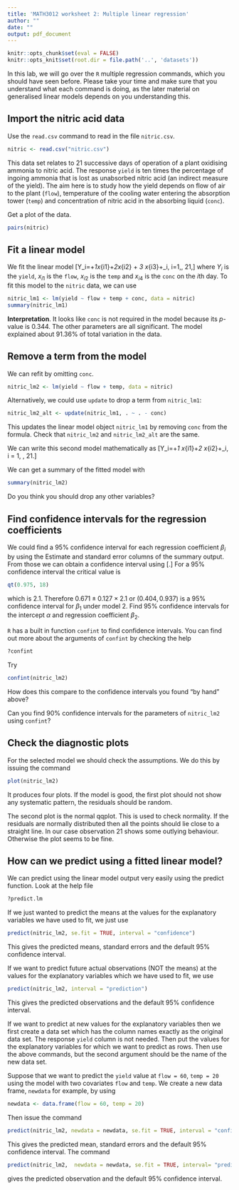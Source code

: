 ```yaml
---
title: 'MATH3012 worksheet 2: Multiple linear regression'
author: ""
date: ""
output: pdf_document
---
```


```r
knitr::opts_chunk$set(eval = FALSE)
knitr::opts_knit$set(root.dir = file.path('..', 'datasets'))
```

In this lab, we will go over the `R` multiple regression commands, 
which you should have seen before. Please take your time and make 
sure that you understand what each command is doing, as the later 
material on generalised linear models depends on you understanding this.

## Import the nitric acid data

Use the `read.csv` command to read in the file `nitric.csv`.
```r
nitric <- read.csv("nitric.csv")
```
This data set relates to 21 successive days of operation of a plant
oxidising ammonia to nitric acid. The response `yield` is ten times 
the percentage of ingoing ammonia that is lost as unabsorbed nitric 
acid (an indirect measure of the yield). The aim here is to study how 
the yield depends on flow of air to the plant (`flow`), temperature of 
the cooling water entering the absorption tower (`temp`) and concentration
of nitric acid in the absorbing liquid (`conc`).

Get a plot of the data. 
```r
pairs(nitric)
```


## Fit a linear model

We fit the linear model
\[Y_i=\alpha+\beta_1x_{i1}+\beta_2x_{i2} + \beta_3 x_{i3}+\epsilon_i, \quad i=1,\ldots, 21,\]
where $Y_i$ is the `yield`, $x_{i1}$ is the `flow`, $x_{i2}$ is the `temp` and $x_{i4}$
is the `conc` on the $i$th day.
To fit this model to the `nitric` data, we can use
```r
nitric_lm1 <- lm(yield ~ flow + temp + conc, data = nitric)
summary(nitric_lm1)
```
**Interpretation**. It looks like `conc` is not
required in the model because its $p$-value is 0.344. The other parameters
are all significant.
The model explained about 91.36\% of total variation in the data.

## Remove a term from the model

We can refit by omitting `conc`. 
```r
nitric_lm2 <- lm(yield ~ flow + temp, data = nitric)
```

Alternatively, we could use `update` to drop a term from `nitric_lm1`:
```r
nitric_lm2_alt <- update(nitric_lm1, . ~ . - conc)
```
This updates the linear model object `nitric_lm1` by removing
`conc` from the formula. Check that `nitric_lm2` and 
`nitric_lm2_alt` are the same.

We can write this second model mathematically as
\[Y_i=\alpha+\beta_1 x_{i1}+\beta_2 x_{i2}+\epsilon_i, \quad i = 1, \ldots, 21.\]

We can get a summary of the fitted model with
```r
summary(nitric_lm2)
```
Do you think you should drop any other variables?

## Find confidence intervals for the regression coefficients

We could find a $95\%$ confidence interval for each regression coefficient $\beta_i$ by
using the Estimate and standard error columns of the
summary output. From those we can obtain a confidence interval using
\[\text{Estimate $\pm$ Std. Error $\times$ critical value}.\]
For a 95\% confidence interval the critical value is 
```r
qt(0.975, 18)
```
which is $2.1$. Therefore $0.671 \pm 0.127 \times 2.1$ or
$(0.404, 0.937)$ is a $95\%$ confidence interval for $\beta_1$ under model 2.
Find $95\%$ confidence intervals for the intercept $\alpha$
and regression coefficient $\beta_2$.

`R` has a built in function `confint` to find confidence intervals.
You can find out more about the arguments of `confint` by checking the help
```r
?confint
```
Try
```r
confint(nitric_lm2)
```
How does this compare to the confidence intervals you found
"by hand" above? 

Can you find $90\%$ confidence
intervals for the parameters of `nitric_lm2` using `confint`?



## Check the diagnostic plots

For the selected model we should check the assumptions. We do this
by issuing the command 
```r
plot(nitric_lm2)
```
It produces four plots. If the model is good,
the first plot should
not show any systematic pattern,  the residuals should be random.

The second plot is the normal qqplot. This  is used
to check normality.  If the residuals are normally distributed
then all the points should lie close to a straight line. In our case
observation 21 shows some outlying behaviour. Otherwise the plot
seems to be fine.

## How can we predict using a fitted linear model?

We can predict using the linear model output very easily
using the predict function. Look at the help file
```r
?predict.lm
```
If we just wanted to predict the means at the values for the explanatory variables
we have used to fit, we just use
```r
predict(nitric_lm2, se.fit = TRUE, interval = "confidence")
```
This gives the
predicted means, standard errors and the default $95\%$ confidence interval.

If we want to predict future actual observations 
(NOT the means) at the values for the explanatory variables
which we have used to fit, we use
```r
predict(nitric_lm2, interval = "prediction")
```
This gives the
predicted observations and  the default 95\% confidence interval.

If we want to predict at new values for the explanatory variables then we first create a data set
which has the column names exactly as the original data set. The response
`yield` column is not needed.  Then put the values for the explanatory variables
for which we want to predict as rows. Then  use the above commands,  but   the second argument
should be the name of the new data set.

Suppose that we want to predict the `yield` value at
`flow = 60`, `temp = 20` using the model with two covariates `flow` and `temp`.
We create a new data frame, `newdata` for example, by using
```r
newdata <- data.frame(flow = 60, temp = 20)
```
Then issue the command
```r
predict(nitric_lm2, newdata = newdata, se.fit = TRUE, interval = "confidence")
```
This gives the
predicted mean, standard errors and the default $95\%$ confidence interval.
The command 
```r
predict(nitric_lm2,  newdata = newdata, se.fit = TRUE, interval= "prediction")
```
gives the
predicted observation and the default 95\% confidence interval.

